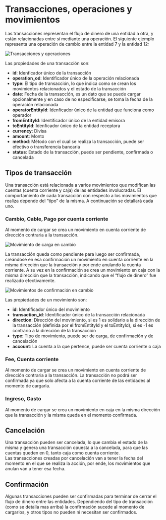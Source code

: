 # Transacciones, operaciones y movimientos

Las transacciones representan el flujo de dinero de una entidad a otra, y están relacionadas entre sí mediante una operación. El siguiente ejemplo representa una operación de cambio entre la entidad 7 y la entidad 12:

![Transacciones y operaciones](/images/transacciones_1.png)

Las propiedades de una transacción son:

- **id**: Idenficador único de la transacción
- **operation_od**: Identificador único de la operación relacionada
- **type**: El tipo de transacción, lo que indica como se crean los movimientos relacionados y el estado de la transacción
- **date**: Fecha de la transacción, es un dato que se puede cargar opcionalmente y en caso de no especificarse, se toma la fecha de la operación relacionada
- **operatorEntityId**: Idenficador único de la entidad que funciona como operador
- **fromEntityId**: Identificador único de la entidad emisora
- **toEntityId**: Idenficador único de la entidad receptora
- **currency**: Divisa
- **amount**: Monto
- **method**: Método con el cual se realiza la transacción, puede ser efectivo o transferencia bancaria
- **status**: Estado de la transacción, puede ser pendiente, confirmada o cancelada

## Tipos de transacción

Una transacción está relacionada a varios movimientos que modifican las cuentas (cuenta corriente y caja) de las entidades involucradas. El comportamiento de cada transacción con respecto a los movimientos que realiza depende del “tipo” de la misma. A continuación se detallará cada uno.

### Cambio, Cable, Pago por cuenta corriente

Al momento de cargar se crea un movimiento en cuenta corriente de dirección contraria a la transacción.

![Movimiento de carga en cambio](/images/transacciones_2.png)

La transacción queda como pendiente para luego ser confirmada, creándose en esa confirmación un movimiento en cuenta corriente en la misma dirección que la transacción y por ende anulando la cuenta corriente. A su vez en la confirmación se crea un movimiento en caja con la misma dirección que la transacción, indicando que el “flujo de dinero” fue realizado efectivamente.

![Movimientos de confirmación en cambio](/images/transacciones_3.png)

Las propiedades de un movimiento son:

- **id**: Identificador único del movimiento
- **transaction_id**: Identificador único de la transacción relacionada
- **direction**: Dirección del movimiento, si es 1 es solidario a la dirección de la transacción (definida por el fromEntityId y el toEntityId), si es -1 es contrario a la dirección de la transacción
- **type**: Tipo de movimiento, puede ser de carga, de confirmación y de cancelación
- **account**: La cuenta a la que pertence, puede ser cuenta corriente o caja

### Fee, Cuenta corriente

Al momento de cargar se crea un movimiento en cuenta corriente de dirección contraria a la transacción. La transacción no podrá ser confirmada ya que solo afecta a la cuenta corriente de las entidades al momento de cargarla.

### Ingreso, Gasto

Al momento de cargar se crea un movimiento en caja en la misma dirección que la transacción y la misma queda en el momento confirmada.

## Cancelación

Una transacción pueden ser cancelada, lo que cambia el estado de la misma y genera una transacción opuesta a la cancelada, para que las cuentas queden en 0, tanto caja como cuenta corriente. \
Las transacciones creadas por cancelación van a tener la fecha del momento en el que se realiza la acción, por ende, los movimientos que anulan van a tener esa fecha.

## Confirmación

Algunas transacciones pueden ser confirmadas para terminar de cerrar el flujo de dinero entre las entidades. Dependiendo del tipo de transacción (como se detalla mas arriba) la confirmación sucede al momento de cargarlos, y otros tipos no pueden ni necesitan ser confirmados.
